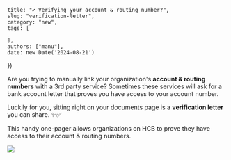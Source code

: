     title: "✔︎ Verifying your account & routing number?",
    slug: "verification-letter",
    category: "new",
    tags: [

    ],
    authors: ["manu"],
    date: new Date('2024-08-21')
})


Are you trying to manually link your organization's **account & routing numbers** with a 3rd party service? Sometimes these services will ask for a bank account letter that proves you have access to your account number.

Luckily for you, sitting right on your documents page is a **verification letter** you can share. ✨✅

This handy one-pager allows organizations on HCB to prove they have access to their account & routing numbers.


<Image src={verificationLetter} />
